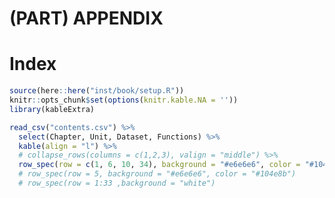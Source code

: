 
# (PART) APPENDIX {-}

# Index {#contents}

```r
source(here::here("inst/book/setup.R"))
knitr::opts_chunk$set(options(knitr.kable.NA = ''))
library(kableExtra)
```

```r
read_csv("contents.csv") %>%
  select(Chapter, Unit, Dataset, Functions) %>%
  kable(align = "l") %>%
  # collapse_rows(columns = c(1,2,3), valign = "middle") %>%
  row_spec(row = c(1, 6, 10, 34), background = "#e6e6e6", color = "#104e8b")
  # row_spec(row = 5, background = "#e6e6e6", color = "#104e8b")
  # row_spec(row = 1:33 ,background = "white")
```

